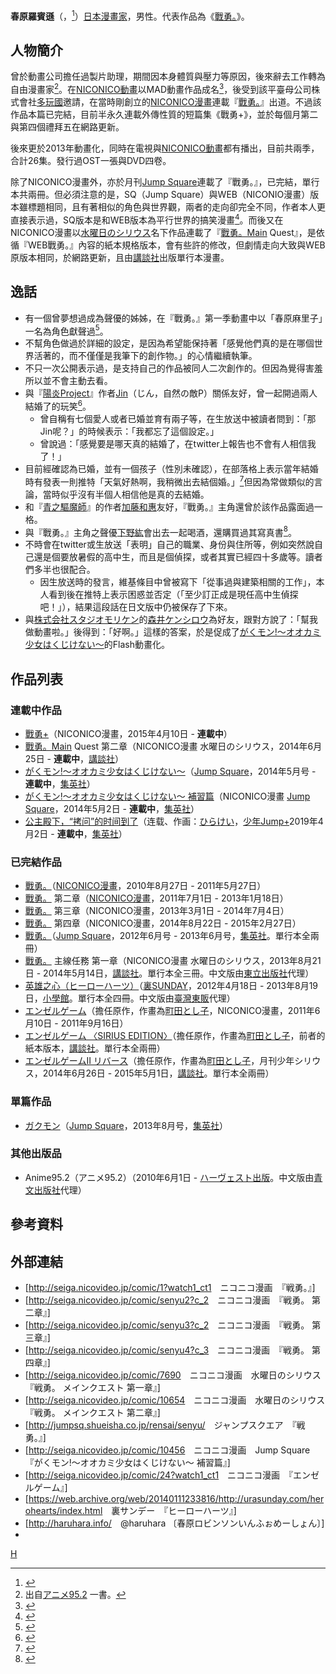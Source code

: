 {{japanese|japanese=春原ロビンソン|kana=はるはらろびんそん|romaji=HaruharaRobinson}}
{{漫画}}
'''春原羅賓遜'''（{{lang-ja|春原ロビンソン}}，{{bd|1986年|3月12日}}<ref>{{Cite web|author=春原ロビンソン|date=2013-07-27|url=https://twitter.com/haruhara/status/360794302382751745|title=Twitter / haruhara: ボク明日１００００日目だから麻里子様ボクと１日違いなのか...|publisher=twitter|accessdate=2013-07-27|archive-date=2016-03-06|archive-url=https://web.archive.org/web/20160306201555/https://twitter.com/haruhara/status/360794302382751745|dead-url=no}}</ref>）[[日本|日本]][[漫畫家|漫畫家]]，男性。代表作品為《[[戰勇。|戰勇。]]》。

== 人物簡介 ==
曾於動畫公司擔任過製片助理，期間因本身體質與壓力等原因，後來辭去工作轉為自由漫畫家<ref>出自[http://www.harvest-inc.jp/label_other/html/222.html アニメ95.2] {{Wayback|url=http://www.harvest-inc.jp/label_other/html/222.html |date=20170915162905 }}一書。</ref>。在[[NICONICO動畫|NICONICO動畫]]以MAD動畫作品成名<ref>{{Cite web|author=春原ロビンソン|date=2008-08-26|url=http://www.nicovideo.jp/mylist/81486955|title=春原ロビンソン さんの公開マイリスト シリーズ}}{{dead link|date=2018年3月 |bot=InternetArchiveBot |fix-attempted=yes }}</ref>，後受到該平臺母公司株式會社[[多玩國|多玩國]]邀請，在當時剛創立的[[NICONICO漫畫|NICONICO漫畫]]連載『[[戰勇。|戰勇。]]』出道。不過該作品本篇已完結，目前半永久連載外傳性質的短篇集《戰勇+》，並於每個月第二與第四個禮拜五在網路更新。

後來更於2013年動畫化，同時在電視與[[NICONICO動畫|NICONICO動畫]]都有播出，目前共兩季，合計26集。發行過OST一張與DVD四卷。

除了NICONICO漫畫外，亦於月刊[[Jump_Square|Jump Square]]連載了『戰勇。』，已完結，單行本共兩冊。但必須注意的是，SQ（Jump Square）與WEB（NICONIO漫畫）版本雖標題相同，且有著相似的角色與世界觀，兩者的走向卻完全不同，作者本人更直接表示過，SQ版本是和WEB版本為平行世界的搞笑漫畫<ref>{{Cite web|author=春原ロビンソン|date=2012-12-04|url=http://seiga.nicovideo.jp/comic/3731|title=戦勇。〔ジャンプSQ.〕 単行本 試し読み！/ 春原ロビンソン - ニコニコ静画 (マンガ) / SQ戦勇はweb戦勇とパラレル世界のギャグ漫画なんです！|publisher=ニコニコ静画|access-date=2014-01-11|archive-date=2019-04-15|archive-url=https://web.archive.org/web/20190415225216/http://seiga.nicovideo.jp/comic/3731|dead-url=no}}</ref>。而後又在NICONICO漫畫以[[水曜日のシリウス|水曜日のシリウス]]名下作品連載了『[[戰勇。|戰勇。]]Main Quest』，是依循『WEB戰勇。』內容的紙本規格版本，會有些許的修改，但劇情走向大致與WEB原版本相同，於網路更新，且由[[講談社|講談社]]出版單行本漫畫。

== 逸話 ==
* 有一個曾夢想過成為聲優的姊姊，在『戰勇。』第一季動畫中以「春原麻里子」一名為角色獻聲過<ref>{{Cite web|author=春原ロビンソン|date=2013-02-27|url=http://ch.nicovideo.jp/haruhara/blomaga/ar136153|title=春原のブロマガ / 来週のアニメ戦勇のゲスト声優の話|access-date=2014-01-11|archive-date=2019-04-24|archive-url=https://web.archive.org/web/20190424110137/https://ch.nicovideo.jp/haruhara/blomaga/ar136153|dead-url=no}}</ref>。
* 不幫角色做過於詳細的設定，是因為希望能保持著「感覺他們真的是在哪個世界活著的，而不僅僅是我筆下的創作物。」的心情繼續執筆。
* 不只一次公開表示過，是支持自己的作品被同人二次創作的。但因為覺得害羞所以並不會主動去看。
* 與『[[陽炎Project|陽炎Project]]』作者[[Jin|Jin]]（じん，自然の敵P）關係友好，曾一起開過兩人結婚了的玩笑<ref>{{Cite web|author=春原ロビンソン|date=2013-05-05|url=https://twitter.com/haruhara/status/330892273980170240|title=Twitter / haruhara: じん(自然の敵P)と結婚した|publisher=twitter|access-date=2014-01-11|archive-date=2016-03-10|archive-url=https://web.archive.org/web/20160310143539/https://twitter.com/haruhara/status/330892273980170240|dead-url=no}}</ref>。
** 曾自稱有七個愛人或者已婚並育有兩子等，在生放送中被讀者問到：「那Jin呢？」的時候表示：「我都忘了這個設定。」
** 曾說過：「感覺要是哪天真的結婚了，在twitter上報告也不會有人相信我了！」
*目前經確認為已婚，並有一個孩子（性別未確認），在部落格上表示當年結婚時有發表一則推特「天氣好熱啊，我稍微出去結個婚。」<ref>{{Cite web|author=春原ロビンソン|date=2013-08-21|url=https://twitter.com/haruhara/status/370058863862501376|title=Twitter / haruhara: 外が凄まじく暑そうだけどそろそろ出かけないと。　ちょっと結婚してくるわ　|publisher=twitter|access-date=2015-09-09|archive-date=2016-04-04|archive-url=https://web.archive.org/web/20160404151635/https://twitter.com/haruhara/status/370058863862501376|dead-url=no}}</ref>但因為常做類似的言論，當時似乎沒有半個人相信他是真的去結婚。
* 和『[[青之驅魔師|青之驅魔師]]』的作者[[加藤和惠|加藤和惠]]友好，『戰勇。』主角還曾於該作品露面過一格。
* 與『戰勇。』主角之聲優[[下野紘|下野紘]]會出去一起喝酒，還購買過其寫真書<ref>{{Cite web|author=春原ロビンソン|date=2013-06-06|url=https://twitter.com/haruhara/status/342427378846408704|title=Twitter / haruhara: 4月くらいに下野さんと飲んでたとき、その場でAmazonに注文したスマイルデイズさいきんやっと届いた　|publisher=twitter|access-date=2014-01-11|archive-date=2016-03-05|archive-url=https://web.archive.org/web/20160305193317/https://twitter.com/haruhara/status/342427378846408704|dead-url=no}}</ref>。
* 不時會在twitter或生放送「表明」自己的職業、身份與住所等，例如突然說自己還是個要放暑假的高中生，而且是個偵探，或者其實已經四十多歲等。讀者們多半也很配合。
** 因生放送時的發言，維基條目中曾被寫下「從事過與建築相關的工作」，本人看到後在推特上表示困惑並否定（「至少訂正成是現任高中生偵探吧！」），結果這段話在日文版中仍被保存了下來。
* 與[[株式会社スタジオモリケン|株式会社スタジオモリケン]]的[[森井ケンシロウ|森井ケンシロウ]]為好友，跟對方說了：「幫我做動畫啦。」後得到：「好啊。」這樣的答案，於是促成了[[がくモン!〜オオカミ少女はくじけない〜|がくモン!〜オオカミ少女はくじけない〜]]的Flash動畫化。

== 作品列表 ==
=== 連載中作品 ===
* [[戰勇+|戰勇+]]（NICONICO漫畫，2015年4月10日 - '''連載中'''）
* [[戰勇。|戰勇。]]Main Quest 第二章（NICONICO漫畫 水曜日のシリウス，2014年6月25日 - '''連載中'''，[[講談社|講談社]]）
* [[がくモン!〜オオカミ少女はくじけない〜|がくモン!〜オオカミ少女はくじけない〜]]（[[Jump_Square|Jump Square]]，2014年5月号 - '''連載中'''，[[集英社|集英社]]）
* [[がくモン!〜オオカミ少女はくじけない〜_補習篇|がくモン!〜オオカミ少女はくじけない〜 補習篇]]（NICONICO漫畫 [[Jump_Square|Jump Square]]，2014年5月2日 - '''連載中'''，[[集英社|集英社]]）
* [[公主殿下，“拷问”的时间到了|公主殿下，“拷问”的时间到了]]（连载、作画：[[ひらけい|ひらけい]]，[[少年Jump+|少年Jump+]]2019年4月2日 - '''連載中'''，[[集英社|集英社]]）

=== 已完結作品 ===
* [[戰勇。|戰勇。]]（[[NICONICO漫畫|NICONICO漫畫]]，2010年8月27日 - 2011年5月27日）
* [[戰勇。|戰勇。]] 第二章（[[NICONICO漫畫|NICONICO漫畫]]，2011年7月1日 - 2013年1月18日）
* [[戰勇。|戰勇。]] 第三章（NICONICO漫畫，2013年3月1日 - 2014年7月4日）
* [[戰勇。|戰勇。]] 第四章（NICONICO漫畫，2014年8月22日 - 2015年2月27日）
* [[戰勇。|戰勇。]]（[[Jump_Square|Jump Square]]，2012年6月号 - 2013年6月号，[[集英社|集英社]]。單行本全兩冊）
* [[戰勇。|戰勇。]] 主線任務 第一章（NICONICO漫畫 水曜日のシリウス，2013年8月21日 - 2014年5月14日，[[講談社|講談社]]。單行本全三冊。中文版由[[東立出版社|東立出版社]]代理）
* [[英雄之心（ヒーローハーツ）|英雄之心（ヒーローハーツ）]]（[[裏SUNDAY|裏SUNDAY]]，2012年4月18日 - 2013年8月19日，[[小學館|小學館]]。單行本全四冊。中文版由[[臺灣東販|臺灣東販]]代理）
* [[エンゼルゲーム|エンゼルゲーム]]（擔任原作，作畫為[[町田とし子|町田とし子]]，NICONICO漫畫，2011年6月10日 - 2011年9月16日）
* [[エンゼルゲーム_〈SIRIUS_EDITION〉|エンゼルゲーム 〈SIRIUS EDITION〉]]（擔任原作，作畫為[[町田とし子|町田とし子]]，前者的紙本版本，[[講談社|講談社]]。單行本全兩冊）
* [[エンゼルゲームⅡ_リバース|エンゼルゲームⅡ リバース]]（擔任原作，作畫為[[町田とし子|町田とし子]]，月刊少年シリウス，2014年6月26日 - 2015年5月1日，[[講談社|講談社]]。單行本全兩冊）

=== 單篇作品 ===
* [[ガクモン|ガクモン]]（[[Jump_Square|Jump Square]]，2013年8月号，[[集英社|集英社]]）

=== 其他出版品 ===
* Anime95.2（アニメ95.2）（2010年6月1日 - [[ハーヴェスト出版|ハーヴェスト出版]]。中文版由[[青文出版社|青文出版社]]代理）

== 參考資料 ==
{{Reflist}}

== 外部連結 ==
* [http://seiga.nicovideo.jp/comic/1?watch1_ct1　ニコニコ漫画　『戦勇。』] {{Wayback|url=http://seiga.nicovideo.jp/comic/1?watch1_ct1 |date=20200813005925 }}
* [http://seiga.nicovideo.jp/comic/senyu2?c_2　ニコニコ漫画　『戦勇。 第二章』] {{Wayback|url=http://seiga.nicovideo.jp/comic/senyu2?c_2 |date=20160305042615 }}
* [http://seiga.nicovideo.jp/comic/senyu3?c_2　ニコニコ漫画　『戦勇。 第三章』] {{Wayback|url=http://seiga.nicovideo.jp/comic/senyu3?c_2 |date=20201102085644 }}
* [http://seiga.nicovideo.jp/comic/senyu4?c_3　ニコニコ漫画　『戦勇。 第四章』] {{Wayback|url=http://seiga.nicovideo.jp/comic/senyu4?c_3 |date=20160304222427 }}
* [http://seiga.nicovideo.jp/comic/7690　ニコニコ漫画　水曜日のシリウス　『戦勇。 メインクエスト 第一章』] {{Wayback|url=http://seiga.nicovideo.jp/comic/7690 |date=20201109101151 }}
* [http://seiga.nicovideo.jp/comic/10654　ニコニコ漫画　水曜日のシリウス　『戦勇。 メインクエスト 第二章』] {{Wayback|url=http://seiga.nicovideo.jp/comic/10654 |date=20201029055951 }}
* [http://jumpsq.shueisha.co.jp/rensai/senyu/　ジャンプスクエア　『戦勇。』] {{Wayback|url=http://jumpsq.shueisha.co.jp/rensai/senyu/ |date=20160616062137 }}
* [http://seiga.nicovideo.jp/comic/10456　ニコニコ漫画　Jump Square　『がくモン!〜オオカミ少女はくじけない〜 補習篇』] {{Wayback|url=http://seiga.nicovideo.jp/comic/10456 |date=20161227234220 }}
* [http://seiga.nicovideo.jp/comic/24?watch1_ct1　ニコニコ漫画　『エンゼルゲーム』] {{Wayback|url=http://seiga.nicovideo.jp/comic/24?watch1_ct1 |date=20160304232907 }}
* [https://web.archive.org/web/20140111233816/http://urasunday.com/herohearts/index.html　裏サンデー　『ヒーローハーツ』]
* [http://haruhara.info/　@haruhara 〔春原ロビンソンいんふぉめーしょん〕] {{Wayback|url=http://haruhara.info/ |date=20210513000618 }}
* {{Twitter|haruhara|春原ロビンソン}}

{{DEFAULTSORT:はるはらろひんそん}}
[[Category:日本漫畫家|H]]